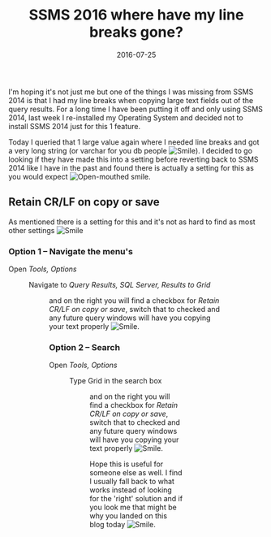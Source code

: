 ﻿---
title: 'SSMS 2016 where have my line breaks gone?'
date: 2016-07-25
tags: ['Data', 'SSMS 2016', 'SQL Server']
draft: false
summary: 'I''m hoping it''s not just me but one of the things I was missing from SSMS 2014 is that I had my line breaks when copying large text fields out of the query results. For a long time I have been putting it off and only using SSMS 2014, last week I re-installed my Operating System and decided not to install SSMS 2014 just for this 1 feature.'
---


I'm hoping it's not just me but one of the things I was missing from SSMS 2014 is that I had my line breaks when copying large text fields out of the query results. For a long time I have been putting it off and only using SSMS 2014, last week I re-installed my Operating System and decided not to install SSMS 2014 just for this 1 feature. 
 
Today I queried that 1 large value again where I needed line breaks and got a very long string (or varchar for you db people ![Smile](https://gordonbeeming.com/images/emoticons/smile.svg)). I decided to go looking if they have made this into a setting before reverting back to SSMS 2014 like I have in the past and found there is actually a setting for this as you would expect ![Open-mouthed smile](https://gordonbeeming.com/images/emoticons/open-mouthed-smile.svg).  

## Retain CR/LF on copy or save
 
As mentioned there is a setting for this and it's not as hard to find as most other settings ![Smile](https://gordonbeeming.com/images/emoticons/smile.svg)
 
### Option 1 – Navigate the menu's
 
Open *Tools, Options*
 
<Figure key="/images/8b00c5db2a3b437da1779d270a53016b.png" src="/images/8b00c5db2a3b437da1779d270a53016b.png" alt="SSMS Tools menu with Options highlighted" width="0" height="0" caption="SSMS Tools Menu" />
 
Navigate to *Query Results, SQL Server, Results to Grid*
 
<Figure key="/images/aef7b9f3166c4db0826f56a4321c1b20.png" src="/images/aef7b9f3166c4db0826f56a4321c1b20.png" alt="SSMS Options dialog showing Results to Grid settings" width="0" height="0" caption="SSMS Results to Grid Options" />
 
and on the right you will find a checkbox for *Retain CR/LF on copy or save*, switch that to checked and any future query windows will have you copying your text properly ![Smile](https://gordonbeeming.com/images/emoticons/smile.svg).
 
### Option 2 – Search
 
Open *Tools, Options*
 
<Figure key="/images/8b00c5db2a3b437da1779d270a53016b.png" src="/images/8b00c5db2a3b437da1779d270a53016b.png" alt="SSMS Tools menu with Options highlighted" width="0" height="0" caption="SSMS Tools Menu" />
 
Type Grid in the search box
 
<Figure key="/images/d49b2807bd0c4f3b8f64dfb375f6d82a.png" src="/images/d49b2807bd0c4f3b8f64dfb375f6d82a.png" alt="SSMS Options dialog with 'Grid' searched, highlighting 'Results to Grid'" width="0" height="0" caption="Searching for 'Grid' in SSMS Options" />
 
and on the right you will find a checkbox for *Retain CR/LF on copy or save*, switch that to checked and any future query windows will have you copying your text properly ![Smile](https://gordonbeeming.com/images/emoticons/smile.svg).

Hope this is useful for someone else as well. I find I usually fall back to what works instead of looking for the 'right' solution and if you look me that might be why you landed on this blog today ![Smile](https://gordonbeeming.com/images/emoticons/smile.svg).

